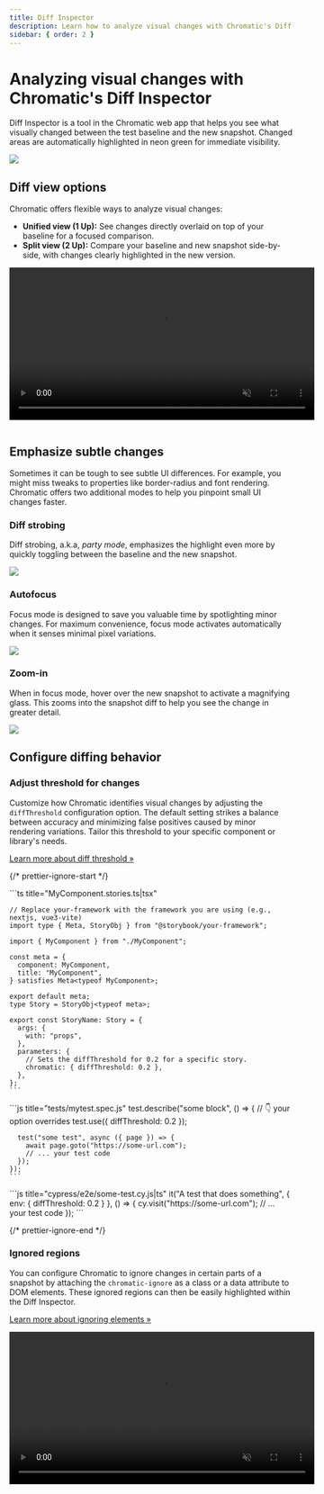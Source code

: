 ```yaml
---
title: Diff Inspector
description: Learn how to analyze visual changes with Chromatic's Diff Inspector
sidebar: { order: 2 }
---
```



# Analyzing visual changes with Chromatic's Diff Inspector

Diff Inspector is a tool in the Chromatic web app that helps you see what visually changed between the test baseline and the new snapshot. Changed areas are automatically highlighted in neon green for immediate visibility.

![](../../images/diff-inspector.png)

## Diff view options

Chromatic offers flexible ways to analyze visual changes:

- **Unified view (1 Up):** See changes directly overlaid on top of your baseline for a focused comparison.
- **Split view (2 Up):** Compare your baseline and new snapshot side-by-side, with changes clearly highlighted in the new version.

<video autoPlay muted playsInline loop width="542px" style="margin-bottom: 1em">
  <source src="/docs/assets/1up-2up.mp4" type="video/mp4" />
</video>

## Emphasize subtle changes

Sometimes it can be tough to see subtle UI differences. For example, you might miss tweaks to properties like border-radius and font rendering. Chromatic offers two additional modes to help you pinpoint small UI changes faster.

### Diff strobing

Diff strobing, a.k.a, _party mode_, emphasizes the highlight even more by quickly toggling between the baseline and the new snapshot.

![](https://chromaticblog.ghost.io/content/images/downloaded_images/Diff-Detector-2-0/1-CrOUFtW8-sndKXSKSS0eug.gif)

### Autofocus

Focus mode is designed to save you valuable time by spotlighting minor changes. For maximum convenience, focus mode activates automatically when it senses minimal pixel variations.

![](https://chromaticblog.ghost.io/content/images/2020/10/autofocus-toggle.gif)

### Zoom-in

When in focus mode, hover over the new snapshot to activate a magnifying glass. This zooms into the snapshot diff to help you see the change in greater detail.

![](https://chromaticblog.ghost.io/content/images/2020/10/autofocus-magnify.gif)

## Configure diffing behavior

### Adjust threshold for changes

Customize how Chromatic identifies visual changes by adjusting the `diffThreshold` configuration option. The default setting strikes a balance between accuracy and minimizing false positives caused by minor rendering variations. Tailor this threshold to your specific component or library's needs.

[Learn more about diff threshold »](/docs/threshold)

{/* prettier-ignore-start */}

<IntegrationSnippets>
  <Fragment slot="storybook">
    ```ts title="MyComponent.stories.ts|tsx"

    // Replace your-framework with the framework you are using (e.g., nextjs, vue3-vite)
    import type { Meta, StoryObj } from "@storybook/your-framework";

    import { MyComponent } from "./MyComponent";

    const meta = {
      component: MyComponent,
      title: "MyComponent",
    } satisfies Meta<typeof MyComponent>;

    export default meta;
    type Story = StoryObj<typeof meta>;

    export const StoryName: Story = {
      args: {
        with: "props",
      },
      parameters: {
        // Sets the diffThreshold for 0.2 for a specific story.
        chromatic: { diffThreshold: 0.2 },
      },
    };
    ```
  </Fragment>
  <Fragment slot="playwright">
    ```js title="tests/mytest.spec.js"
    test.describe("some block", () => {
      // 👇 your option overrides
      test.use({ diffThreshold: 0.2 });

      test("some test", async ({ page }) => {
        await page.goto("https://some-url.com");
        // ... your test code
      });
    });
    ```
  </Fragment>
  <Fragment slot="cypress">
    ```js title="cypress/e2e/some-test.cy.js|ts"
    it("A test that does something", {
      env: { diffThreshold: 0.2 }
    }, () => {
      cy.visit("https://some-url.com");
      // ... your test code
    });
    ```
  </Fragment>
</IntegrationSnippets>

{/* prettier-ignore-end */}

### Ignored regions

You can configure Chromatic to ignore changes in certain parts of a snapshot by attaching the `chromatic-ignore` as a class or a data attribute to DOM elements. These ignored regions can then be easily highlighted within the Diff Inspector.

[Learn more about ignoring elements »](/docs/ignoring-elements)

<video autoPlay muted playsInline loop width="542px" style="margin-bottom: 1em">
  <source src="/docs/assets/ignored-regions.mp4" type="video/mp4" />
</video>
